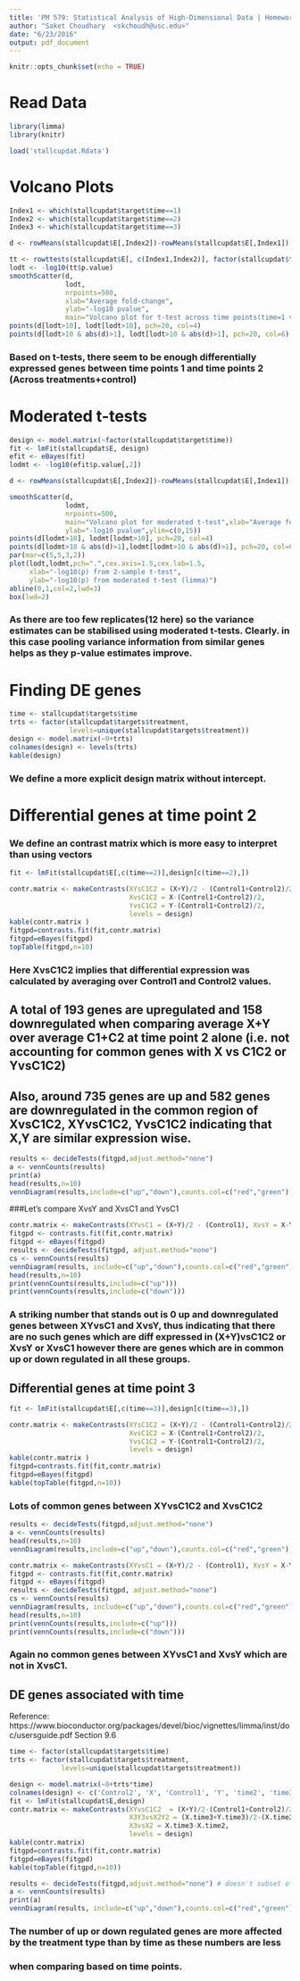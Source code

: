 ```yaml
---
title: 'PM 579: Statistical Analysis of High-Dimensional Data | Homework 3'
author: "Saket Choudhary  <skchoudh@usc.edu>"
date: "6/23/2016"
output: pdf_document
---
```


```r
knitr::opts_chunk$set(echo = TRUE)
```


# Read Data
```r
library(limma)
library(knitr)

load('stallcupdat.Rdata')
```

# Volcano Plots

```r
Index1 <- which(stallcupdat$target$time==1)
Index2 <- which(stallcupdat$target$time==2)
Index3 <- which(stallcupdat$target$time==3)

d <- rowMeans(stallcupdat$E[,Index2])-rowMeans(stallcupdat$E[,Index1])

tt <- rowttests(stallcupdat$E[, c(Index1,Index2)], factor(stallcupdat$targets$time[c(Index1,Index2)]))
lodt <- -log10(tt$p.value)
smoothScatter(d,
              lodt,
              nrpoints=500,
              xlab="Average fold-change",
              ylab="-log10 pvalue",
              main="Volcano plot for t-test across time points(time=1 vs time=2)")
points(d[lodt>10], lodt[lodt>10], pch=20, col=4)
points(d[lodt>10 & abs(d)>1], lodt[lodt>10 & abs(d)>1], pch=20, col=6)
```

### Based on t-tests, there seem to be enough differentially expressed genes between time points 1 and time points 2 (Across treatments+control)


# Moderated t-tests
```r
design <- model.matrix(~factor(stallcupdat$target$time))
fit <- lmFit(stallcupdat$E, design)
efit <- eBayes(fit)
lodmt <- -log10(efit$p.value[,2])

d <- rowMeans(stallcupdat$E[,Index2])-rowMeans(stallcupdat$E[,Index1])

smoothScatter(d,
              lodmt,
              nrpoints=500,
              main="Volcano plot for moderated t-test",xlab="Average fold-change",
              ylab="-log10 pvalue",ylim=c(0,15))
points(d[lodmt>10], lodmt[lodmt>10], pch=20, col=4)
points(d[lodmt>10 & abs(d)>1],lodmt[lodmt>10 & abs(d)>1], pch=20, col=6)
par(mar=c(5,5,3,2))
plot(lodt,lodmt,pch=".",cex.axis=1.5,cex.lab=1.5,
     xlab="-log10(p) from 2-sample t-test",
     ylab="-log10(p) from moderated t-test (limma)")
abline(0,1,col=2,lwd=3)
box(lwd=2)
```

### As there are too few replicates(12 here) so the variance estimates can be stabilised using moderated t-tests. Clearly. in this case pooling variance information from similar genes helps as they p-value estimates improve.

# Finding DE genes

```r
time <- stallcupdat$targets$time
trts <- factor(stallcupdat$targets$treatment, 
               levels=unique(stallcupdat$targets$treatment))
design <- model.matrix(~0+trts)
colnames(design) <- levels(trts)
kable(design)
```

### We define a more explicit design matrix without intercept.

# Differential genes at time point 2

### We define an contrast matrix which is more easy to interpret than using vectors

```r
fit <- lmFit(stallcupdat$E[,c(time==2)],design[c(time==2),])

contr.matrix <- makeContrasts(XYsC1C2 = (X+Y)/2 - (Control1+Control2)/2, 
                              XvsC1C2 = X-(Control1+Control2)/2,
                              YvsC1C2 = Y-(Control1+Control2)/2,
                              levels = design)
kable(contr.matrix )
fitgpd=contrasts.fit(fit,contr.matrix)
fitgpd=eBayes(fitgpd)
topTable(fitgpd,n=10)
```

### Here XvsC1C2 implies that differential expression was calculated by averaging over Control1 and Control2 values.
## A total of 193 genes are upregulated and 158 downregulated when comparing average X+Y over average C1+C2 at time point 2 alone (i.e. not accounting for common genes with X vs C1C2 or YvsC1C2)
## Also, around 735 genes are up and 582 genes are downregulated in the common region of XvsC1C2, XYvsC1C2, YvsC1C2 indicating that X,Y are similar expression wise.



```r
results <- decideTests(fitgpd,adjust.method="none") 
a <- vennCounts(results)
print(a)
head(results,n=10)
vennDiagram(results,include=c("up","down"),counts.col=c("red","green"), main="Time point = 2")
```


###Let's compare XvsY and XvsC1 and YvsC1
```r
contr.matrix <- makeContrasts(XYvsC1 = (X+Y)/2 - (Control1), XvsY = X-Y, XvsC1= X-Control1, levels = design)
fitgpd <- contrasts.fit(fit,contr.matrix)
fitgpd <- eBayes(fitgpd)
results <- decideTests(fitgpd, adjust.method="none") 
cs <- vennCounts(results)
vennDiagram(results, include=c("up","down"),counts.col=c("red","green"), main="Time point = 2")
head(results,n=10)
print(vennCounts(results,include=c("up")))
print(vennCounts(results,include=c("down")))
```

### A striking number that stands out is 0 up and downregulated genes between XYvsC1 and XvsY, thus indicating that there are no such genes which are diff expressed in (X+Y)vsC1C2 or XvsY or XvsC1 however there are genes which are in common up or down regulated  in all these groups.

## Differential genes at time point 3

```r
fit <- lmFit(stallcupdat$E[,c(time==3)],design[c(time==3),])

contr.matrix <- makeContrasts(XYsC1C2 = (X+Y)/2 - (Control1+Control2)/2, 
                              XvsC1C2 = X-(Control1+Control2)/2,
                              YvsC1C2 = Y-(Control1+Control2)/2,
                              levels = design)
kable(contr.matrix )
fitgpd=contrasts.fit(fit,contr.matrix)
fitgpd=eBayes(fitgpd)
kable(topTable(fitgpd,n=10))
```

### Lots of common genes between XYvsC1C2 and XvsC1C2



```r
results <- decideTests(fitgpd,adjust.method="none") 
a <- vennCounts(results)
head(results,n=10)
vennDiagram(results,include=c("up","down"),counts.col=c("red","green"), main="Time point = 3")
```


```r
contr.matrix <- makeContrasts(XYvsC1 = (X+Y)/2 - (Control1), XvsY = X-Y, XvsC1= X-Control1, levels = design)
fitgpd <- contrasts.fit(fit,contr.matrix)
fitgpd <- eBayes(fitgpd)
results <- decideTests(fitgpd, adjust.method="none") 
cs <- vennCounts(results)
vennDiagram(results, include=c("up","down"),counts.col=c("red","green"), main="Time point = 3")
head(results,n=10)
print(vennCounts(results,include=c("up")))
print(vennCounts(results,include=c("down")))
```

### Again no common genes between XYvsC1 and XvsY which are not in XvsC1.

## DE genes associated with time

Reference: https://www.bioconductor.org/packages/devel/bioc/vignettes/limma/inst/doc/usersguide.pdf
Section 9.6

```r
time <- factor(stallcupdat$targets$time)
trts <- factor(stallcupdat$targets$treatment, 
             levels=unique(stallcupdat$targets$treatment))

design <- model.matrix(~0+trts*time)
colnames(design) <- c('Control2', 'X', 'Control1', 'Y', 'time2', 'time3', 'X.time2', 'Control1.time2', 'Y.time2', 'X.time3', 'Control1.time3', 'Y.time3')
fit <- lmFit(stallcupdat$E,design)
contr.matrix <- makeContrasts(XYvsC1C2  = (X+Y)/2-(Control1+Control2)/2,
                              X3Y3vsX2Y2 = (X.time3+Y.time3)/2-(X.time2+Y.time2)/2,
                              X3vsX2 = X.time3-X.time2,
                              levels = design)
kable(contr.matrix)
fitgpd=contrasts.fit(fit,contr.matrix)
fitgpd=eBayes(fitgpd)
kable(topTable(fitgpd,n=10))
```       

```r
results <- decideTests(fitgpd,adjust.method="none") # doesn't subset of F<0.05'
a <- vennCounts(results)
print(a)
vennDiagram(results, include=c("up","down"),counts.col=c("red","green"))
```

### The number of up or down regulated genes are more affected by the treatment type than by time as these numbers are less 
### when comparing based on time points.



